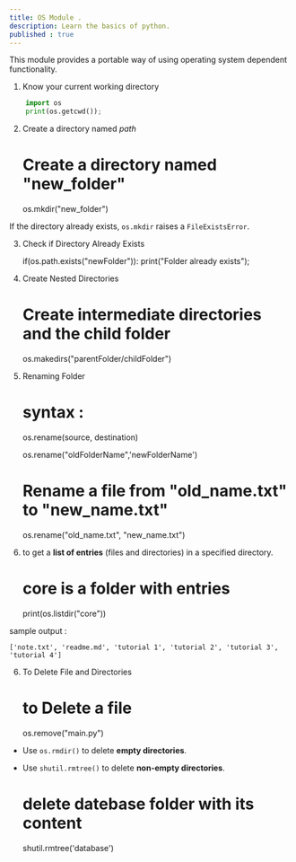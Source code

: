 ```yaml
---
title: OS Module .
description: Learn the basics of python.
published : true
---
```


This module provides a portable way of using operating system dependent functionality.

1) Know your current working directory
```python
    import os
    print(os.getcwd());
```
2) Create a directory named _path_ 

    
    # Create a directory named "new_folder"
    
    os.mkdir("new_folder")
    

If the directory already exists, `os.mkdir` raises a `FileExistsError`.

3) Check if Directory Already Exists 

    
    if(os.path.exists("newFolder")):
        print("Folder already exists");

4) Create Nested Directories

    
    # Create intermediate directories and the child folder
    os.makedirs("parentFolder/childFolder")

5) Renaming Folder

    # syntax :
    
    os.rename(source, destination)
    

    
    os.rename("oldFolderName",'newFolderName')

    
    # Rename a file from "old_name.txt" to "new_name.txt"
    os.rename("old_name.txt", "new_name.txt")
    

5) to get a **list of entries** (files and directories) in a specified directory.

    
    # core is a folder with entries
    print(os.listdir("core"))

sample output : 

    ['note.txt', 'readme.md', 'tutorial 1', 'tutorial 2', 'tutorial 3', 'tutorial 4']

6) To Delete File and Directories

    # to Delete a file 
    
    
    os.remove("main.py")

*   Use `os.rmdir()` to delete **empty directories**.
*   Use `shutil.rmtree()` to delete **non-empty directories**.

    
    # delete datebase folder with its content
    shutil.rmtree('database')